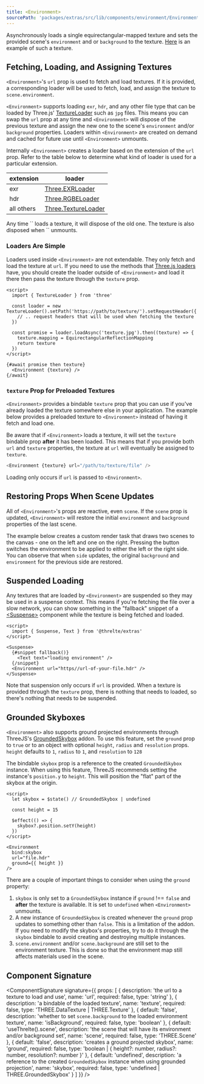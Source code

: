 ```yaml
---
title: <Environment>
sourcePath: 'packages/extras/src/lib/components/environment/Environment/Environment.svelte'
---
```


Asynchronously loads a single equirectangular-mapped texture and sets the provided scene's `environment` and or `background` to the texture. [Here](/textures/equirectangular/jpg/equirect_ruined_room.jpg) is an example of such a texture.

<Example path="extras/environment/basic" />

## Fetching, Loading, and Assigning Textures

`<Environment>`'s `url` prop is used to fetch and load textures. If it is provided, a corresponding loader will be used to fetch, load, and assign the texture to `scene.environment`.

`<Environment>` supports loading `exr`, `hdr`, and any other file type that can be loaded by Three.js' [TextureLoader](https://threejs.org/docs/#api/en/loaders/TextureLoader) such as `jpg` files. This means you can swap the `url` prop at any time and `<Environment>` will dispose of the previous texture and assign the new one to the scene's `environment` and/or `background` properties. Loaders within `<Environment>` are created on demand and cached for future use until `<Environment>` unmounts.

Internally `<Environment>` creates a loader based on the extension of the `url` prop. Refer to the table below to determine what kind of loader is used for a particular extension.

| extension  | loader                                                                                             |
| ---------- | -------------------------------------------------------------------------------------------------- |
| exr        | [Three.EXRLoader](https://github.com/mrdoob/three.js/blob/dev/examples/jsm/loaders/EXRLoader.js/)  |
| hdr        | [Three.RGBELoader](https://github.com/mrdoob/three.js/blob/dev/examples/jsm/loaders/RGBELoader.js) |
| all others | [Three.TextureLoader](https://threejs.org/docs/#api/en/loaders/TextureLoader)                      |

<Tip type="info">
	Any time `<Environment>` loads a texture, it will dispose of the old one. The texture is also disposed when `<Environment>` unmounts.
</Tip>

### Loaders Are Simple

Loaders used inside `<Environment>` are not extendable. They only fetch and load the texture at `url`. If you need to use the methods that [Three.js loaders](https://threejs.org/docs/index.html?q=loader#api/en/loaders/Loader) have, you should create the loader outside of `<Environment>` and load it there then pass the texture through the `texture` prop.

```svelte
<script>
  import { TextureLoader } from 'three'

  const loader = new TextureLoader().setPath('https://path/to/texture/').setRequestHeader({
    // .. request headers that will be used when fetching the texture
  })

  const promise = loader.loadAsync('texture.jpg').then((texture) => {
    texture.mapping = EquirectangularReflectionMapping
    return texture
  })
</script>

{#await promise then texture}
  <Environment {texture} />
{/await}
```

### `texture` Prop for Preloaded Textures

`<Environment>` provides a bindable `texture` prop that you can use if you've already loaded the texture somewhere else in your application. The example below provides a preloaded texture to `<Environment>` instead of having it fetch and load one.

<Example path="extras/environment/bring-your-own-texture" />

Be aware that if `<Environment>` loads a texture, it will set the `texture` bindable prop **after** it has been loaded. This means that if you provide both `url` and `texture` properties, the texture at `url` will eventually be assigned to `texture`.

```typescript title="Scene.svelte"
<Environment {texture} url="/path/to/texture/file" />
```

Loading only occurs if `url` is passed to `<Environment>`.

## Restoring Props When Scene Updates

All of `<Environment>`'s props are reactive, even `scene`. If the `scene` prop is updated, `<Environment>` will restore the initial `environment` and `background` properties of the last scene.

The example below creates a custom render task that draws two scenes to the canvas - one on the left and one on the right. Pressing the button switches the environment to be applied to either the left or the right side. You can observe that when `side` updates, the original `background` and `environment` for the previous side are restored.

<Example path="extras/environment/swapping-scenes" />

## Suspended Loading

Any textures that are loaded by `<Environment>` are suspended so they may be used in a suspense context. This means if you're fetching the file over a slow network, you can show something in the "fallback" snippet of a [\<Suspense>]('/reference/extras/suspense') component while the texture is being fetched and loaded.

```svelte title="Scene.svelte"
<script>
  import { Suspense, Text } from '@threlte/extras'
</script>

<Suspense>
  {#snippet fallback()}
    <Text text="loading environment" />
  {/snippet}
  <Environment url="https//url-of-your-file.hdr" />
</Suspense>
```

Note that suspension only occurs if `url` is provided. When a texture is provided through the `texture` prop, there is nothing that needs to loaded, so there's nothing that needs to be suspended.

## Grounded Skyboxes

`<Environment>` also supports ground projected environments through ThreeJS's [GroundedSkybox](https://threejs.org/examples/#webgl_materials_envmaps_groundprojected) addon. To use this feature, set the `ground` prop to `true` or to an object with optional `height`, `radius` and `resolution` props. `height` defaults to `1`, `radius` to `1`, and `resolution` to `128`

<Example path="extras/environment/ground-projection" />

The bindable `skybox` prop is a reference to the created `GroundedSkybox` instance. When using this feature, ThreeJS recommends setting the instance's `position.y` to `height`. This will position the "flat" part of the skybox at the origin.

```svelte title="Scene.svelte"
<script>
  let skybox = $state() // GroundedSkybox | undefined

  const height = 15

  $effect(() => {
    skybox?.position.setY(height)
  })
</script>

<Environment
  bind:skybox
  url="file.hdr"
  ground={{ height }}
/>
```

There are a couple of important things to consider when using the `ground` property:

1. `skybox` is only set to a `GroundedSkybox` instance if `ground` !== `false` and **after** the texture is available. It is set to `undefined` when `<Environment>` unmounts.
2. A new instance of `GroundedSkybox` is created whenever the `ground` prop updates to something other than `false`. This is a limitation of the addon. If you need to modify the skybox's properties, try to do it through the `skybox` bindable to avoid creating and destroying multiple instances.
3. `scene.environment` and/or `scene.background` are still set to the environment texture. This is done so that the environment map still affects materials used in the scene.

## Component Signature

<ComponentSignature
  signature={{
    props: [
      {
        description: 'the url to a texture to load and use',
        name: 'url',
        required: false,
        type: 'string'
      },
      {
        description: 'a bindable of the loaded texture',
        name: 'texture',
        required: false,
        type: 'THREE.DataTexture | THREE.Texture'
      },
      {
        default: 'false',
        description: 'whether to set `scene.background` to the loaded environment texture',
        name: 'isBackground',
        required: false,
        type: 'boolean'
      },
      {
        default: 'useThrelte().scene',
        description: 'the scene that will have its environment and/or background set',
        name: 'scene',
        required: false,
        type: 'THREE.Scene'
      },
      {
        default: 'false',
        description: 'creates a ground projected skybox',
        name: 'ground',
        required: false,
        type: 'boolean | { height?: number, radius?: number, resolution?: number }'
      },
      {
        default: 'undefined',
        description:
          'a reference to the created `GroundedSkybox` instance when using grounded projection',
        name: 'skybox',
        required: false,
        type: 'undefined | THREE.GroundedSkybox'
      }
    ]
  }}
/>
